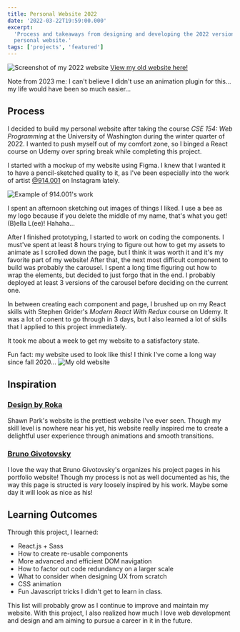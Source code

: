 ```yaml
---
title: Personal Website 2022
date: '2022-03-22T19:59:00.000'
excerpt:
  'Process and takeaways from designing and developing the 2022 version of my
  personal website.'
tags: ['projects', 'featured']
---
```


![Screenshot of my 2022 website](/img/posts/personal-website-2022/website.png)
[View my old website here!](https://2022.bellalee.com)

Note from 2023 me: I can't believe I didn't use an animation plugin for this...
my life would have been so much easier...

## Process

I decided to build my personal website after taking the course _CSE 154: Web
Programming_ at the University of Washington during the winter quarter of 2022.
I wanted to push myself out of my comfort zone, so I binged a React course on
Udemy over spring break while completing this project.

I started with a mockup of my website using Figma. I knew that I wanted it to
have a pencil-sketched quality to it, as I've been especially into the work of
artist [@914.001](https://www.instagram.com/914.001/) on Instagram lately.

![Example of 914.001's work](/img/posts/personal-website-2022/914001.png)

I spent an afternoon sketching out images of things I liked. I use a bee as my
logo because if you delete the middle of my name, that's what you get! (B)ella
L(ee)! Hahaha...

After I finished prototyping, I started to work on coding the components. I
must've spent at least 8 hours trying to figure out how to get my assets to
animate as I scrolled down the page, but I think it was worth it and it's my
favorite part of my website! After that, the next most difficult component to
build was probably the carousel. I spent a long time figuring out how to wrap
the elements, but decided to just forgo that in the end. I probably deployed at
least 3 versions of the carousel before deciding on the current one.

In between creating each component and page, I brushed up on my React skills
with Stephen Grider's _Modern React With Redux_ course on Udemy. It was a lot of
conent to go through in 3 days, but I also learned a lot of skills that I
applied to this project immediately.

It took me about a week to get my website to a satisfactory state.

Fun fact: my website used to look like this! I think I've come a long way since
fall 2020... ![My old website](/img/posts/personal-website-2022/old-design.png)

## Inspiration

### [Design by Roka](https://www.designbyroka.com/)

Shawn Park's website is the prettiest website I've ever seen. Though my skill
level is nowhere near his yet, his website really inspired me to create a
delightful user experience through animations and smooth transitions.

### [Bruno Givotovsky](https://www.brunog.design/)

I love the way that Bruno Givotovsky's organizes his project pages in his
portfolio website! Though my process is not as well documented as his, the way
this page is structed is _very_ loosely inspired by his work. Maybe some day it
will look as nice as his!

## Learning Outcomes

Through this project, I learned:

- React.js + Sass
- How to create re-usable components
- More advanced and efficient DOM navigation
- How to factor out code redundancy on a larger scale
- What to consider when designing UX from scratch
- CSS animation
- Fun Javascript tricks I didn't get to learn in class.

This list will probably grow as I continue to improve and maintain my website.
With this project, I also realized how much I love web development and design
and am aiming to pursue a career in it in the future.

